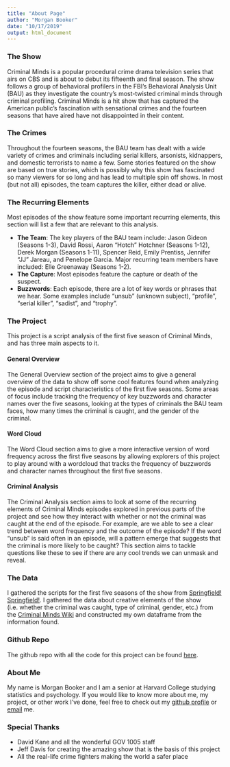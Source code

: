 ```yaml
---
title: "About Page"
author: "Morgan Booker"
date: "10/17/2019"
output: html_document
---
```


### The Show

Criminal Minds is a popular procedural crime drama television series that airs on CBS and is about to debut its fifteenth and final season. The show follows a group of behavioral profilers in the FBI's Behavioral Analysis Unit (BAU) as they investigate the country's most-twisted criminal minds through criminal profiling. Criminal Minds is a hit show that has captured the American public's fascination with sensational crimes and the fourteen seasons that have aired have not disappointed in their content.

### The Crimes

Throughout the fourteen seasons, the BAU team has dealt with a wide variety of crimes and criminals including serial killers, arsonists, kidnappers, and domestic terrorists to name a few. Some stories featured on the show are based on true stories, which is possibly why this show has fascinated so many viewers for so long and has lead to multiple spin off shows. In most (but not all) episodes, the team captures the killer, either dead or alive.

### The Recurring Elements

Most episodes of the show feature some important recurring elements, this section will list a few that are relevant to this analysis.

* __The Team__: The key players of the BAU team include: Jason Gideon (Seasons 1-3), David Rossi, Aaron "Hotch" Hotchner (Seasons 1-12), Derek Morgan (Seasons 1-11), Spencer Reid, Emily Prentiss, Jennifer "JJ" Jareau, and Penelope Garcia. Major recurring team members have included: Elle Greenaway (Seasons 1-2).
* __The Capture__: Most episodes feature the capture or death of the suspect.
* __Buzzwords__: Each episode, there are a lot of key words or phrases that we hear. Some examples include "unsub" (unknown subject), "profile", "serial killer", "sadist", and "trophy".

### The Project

This project is a script analysis of the first five season of Criminal Minds, and has three main aspects to it.

#### General Overview

The General Overview section of the project aims to give a general overview of the data to show off some cool features found when analyzing the episode and script characteristics of the first five seasons. Some areas of focus include tracking the frequency of key buzzwords and character names over the five seasons, looking at the types of criminals the BAU team faces, how many times the criminal is caught, and the gender of the criminal.

#### Word Cloud

The Word Cloud section aims to give a more interactive version of word frequency across the first five seasons by allowing explorers of this project to play around with a wordcloud that tracks the frequency of buzzwords and character names throughout the first five seasons.

#### Criminal Analysis

The Criminal Analysis section aims to look at some of the recurring elements of Criminal Minds episodes explored in previous parts of the project and see how they interact with whether or not the criminal was caught at the end of the episode. For example, are we able to see a clear trend between word frequency and the outcome of the episode? If the word "unsub" is said often in an episode, will a pattern emerge that suggests that the criminal is more likely to be caught? This section aims to tackle questions like these to see if there are any cool trends we can unmask and reveal.

### The Data

I gathered the scripts for the first five seasons of the show from [Springfield! Springfield!](https://www.springfieldspringfield.co.uk/episode_scripts.php?tv-show=criminal-minds). I gathered the data about creative elements of the show (i.e. whether the criminal was caught, type of criminal, gender, etc.) from the [Criminal Minds Wiki](https://criminalminds.fandom.com/wiki/Criminal_Minds_Wiki) and constructed my own dataframe from the information found.

### Github Repo

The github repo with all the code for this project can be found [here](https://github.com/morganbooker/criminal_minds_analysis).

### About Me

My name is Morgan Booker and I am a senior at Harvard College studying statistics and psychology. If you would like to know more about me, my project, or other work I've done, feel free to check out my [github profile](https://github.com/morganbooker) or [email](mailto::morgan_booker@college.harvard.edu) me.

### Special Thanks
- David Kane and all the wonderful GOV 1005 staff
- Jeff Davis for creating the amazing show that is the basis of this project
- All the real-life crime fighters making the world a safer place
